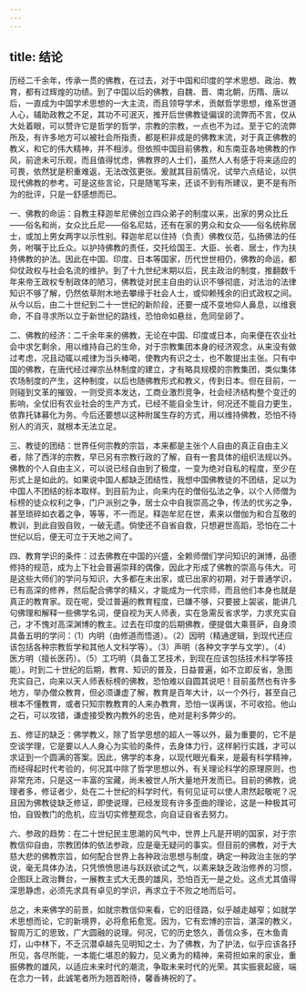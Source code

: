 ```yaml
---
---
---
```

title: 结论
---




历经二千余年，传承一贯的佛教，在过去，对于中国和印度的学术思想、政治、教育，都有过辉煌的功绩。到了中国以后的佛教，自魏、晋、南北朝，历隋、唐以后，一直成为中国学术思想的一大主流，而且领导学术，贡献哲学思想，维系世道人心，辅助政教之不足，其功不可泯灭，推开后世佛教徒偏误的流弊而不言，仅从大处着眼，可以赞许它是哲学的哲学，宗教的宗教，一点也不为过。至于它的流弊所及，有许多地方可以被社会所指责，都是积非成是的佛教末流，对于真正佛教的教义，和它的伟大精神，并不相涉。但依照中国目前佛教，和东南亚各地佛教的作风，前途未可乐观，而且值得忧虑，佛教界的人士们，虽然人人有感于将来适应的可畏，依然犹是积重难返，无法改弦更张。爰就其目前情况，试举六点结论，以供现代佛教的参考。可是这些言论，只是随笔写来，还谈不到有所建议，更不是有所为的批评，只是一舒感想而已。

一、佛教的命运：自教主释迦牟尼佛创立四众弟子的制度以来，出家的男众比丘——俗名和尚，女众比丘尼——俗名尼姑，还有在家的男众和女众——俗名统称居士，或加上男女两字以示性别。释迦牟尼以住持（负责）佛教仪范，弘扬佛法的任务，咐嘱于比丘众。以护持佛教的责任，交托给国王、大臣、长者、居士，作为扶持佛教的护法。因此在中国、印度、日本等国家，历代世世相仍，佛教的命运，都仰仗政权与社会名流的维护。到了十九世纪末期以后，民主政治的制度，推翻数千年来帝王政权专制政体的陋习，佛教徒对民主自由的认识不够彻底，对法治的法律知识不够了解，仍然依草附木地去攀缘于社会人士，或仰赖残余的旧式政权之间。从今以后，由二十世纪到二十一世纪的新阶段，还要一成不变地仰人鼻息，以维衰命，不自寻求所以立于新世纪的路线，恐怕命如悬丝，危同垒卵了。

二、佛教的经济：二千余年来的佛教，无论在中国、印度或日本，向来便在农业社会中求乞剩余，用以维持自己的生命，对于宗教集团本身的经济观念，从来没有做过考虑，况且动辄以戒律为当头棒喝，使教内有识之士，也不敢提出主张。只有中国的佛教，在唐代经过禅宗丛林制度的建立，才有略具规模的宗教集团，类似集体农场制度的产生，这种制度，以后也随佛教形式和教义，传到日本。但在目前，一则碰到文革的摧毁，一则受资本发达，工商业激烈竞争，社会经济结构整个变迁的影响，全仗旧有农业社会的生产方式，已经不能自全生计，何况还不能自力更生，依靠托钵募化为务。今后还要想以这种附属生存的方式，用以维持佛教，恐怕不待别人的消灭，就根本无法立足。

三、教徒的团结：世界任何宗教的宗旨，本来都是主张个人自由的真正自由主义者，除了西洋的宗教，早已另有宗教行政的了解，自有一套具体的组织法规以外。佛教的个人自由主义，可以说已经自由到了极度，一变为绝对自私的程度，至少在形式上是如此的。如果说中国人都缺乏团结性，我想中国佛教徒的不团结，足以为中国人不团结的标本取样。到目前为止，向来内在的僧俗弘法之争，以个人师僧为标榜的徒众权利之争，门户派别之争，居士众中自我崇高之争，传法的优劣之争，甚至琐碎如衣着之争，等等，不一而足。释迦牟尼在世，素来以僧伽为和合互敬的教训，到此自毁自败，一破无遗。倘使还不自省自救，只想避世高蹈，恐怕在二十世纪以后，便无可立于天地之间了。

四、教育学识的条件：过去佛教在中国的兴盛，全赖师僧们学问知识的渊博，品德修持的规范，成为上下社会普遍崇拜的偶像，因此才形成了佛教的崇高与伟大。可是这些大师们的学问与知识，大多都在未出家，或已出家的初期，对于普通学识，已有高深的修养，然后配合佛学的精义，才能成为一代宗师，而且他们本身也就是真正的教育家。现在呢，受过普遍的教育程度，已嫌不够，只要披上袈裟，能讲几句佛理和解释一些佛学名词，便自视为天人师表，实在急需反省求学，力求充实自己，才不愧对高深渊博的教主。过去在印度的后期佛教，便提倡大乘菩萨，自身须具备五明的学问：（1）内明（由修道而悟道）。（2）因明（精通逻辑，到现代还应该包括各种宗教哲学和其他人文科学等）。（3）声明（各种文字学与文学）。（4）医方明（擅长医药）。（5）工巧明（具备工艺技术，到现在应该包括技术科学等技能）。时到二十世纪的后期，教育、知识的普及，日益普遍，如不立即反省，急图充实自己，向来以天人师表标榜的佛教，恐怕难以自圆其说吧！目前虽然也有许多地方，举办僧众教育，但必须谦虚了解，教育是百年大计，以一个外行，甚至自己根本不懂教育，或者只知宗教教育的人来办教育，恐怕一误再误，不可收拾。他山之石，可以攻错，谦虚接受教内教外的忠告，绝对是利多弊少的。

五、修证的缺乏：佛学教义，除了哲学思想的超人一等以外，最为重要的，它不是空谈学理，它是要以人人身心为实验的条件，去身体力行，这样躬行实践，才可以求证到一个圆满的答案。因此，佛学的本身，以现代眼光看来，是最有科学精神，而经得起时代考验的，何况其中除了哲学思想以外，有关理论科学的原理原则，也非常充沛，只是这一丰富的宝藏，尚未被世人所大量地开发而已。目前的佛教，说理者多，修证者少，处在二十世纪的科学时代，有何见证可以使人肃然起敬呢？况且因为佛教徒缺乏修证，即使说理，已经发现有许多歪曲的理论，这是一种极其可怕，自毁教门的危机，应当切实修整观念，向自证自省去努力。

六、参政的趋势：在二十世纪民主思潮的风气中，世界上凡是开明的国家，对于宗教信仰自由，宗教团体的依法参政，应是毫无疑问的事实。但目前的佛教，对于大慈大悲的佛教宗旨，如何配合世界上各种政治思想与制度，确定一种政治主张的学说，毫无具体办法，只凭愤愤思进与跃跃欲试之气，以素来缺乏政治修养的习惯，企图跃上政治舞台，一展教主式大无畏的雄风，恐怕百无一是之处。这点尤其值得深思静虑，必须先求具有卓见的学识，再求立于不败之地而后可。

总之，未来佛学的前景，如就宗教信仰来看，它的旧径路，似乎越走越窄；如就学术思想而论，它的新境界，必将愈拓愈宽。因为，它有宏博的宗旨，湛深的教义，智周万汇的思致，广大圆融的说理。何况，它的历史悠久，善信众多，在木鱼青灯，山中林下，不乏沉潜卓越先见明知之士，为了佛教，为了护法，似乎应该各抒所见，各尽所能，一本能仁堪忍的毅力，见义勇为的精神，来荷担如来的家业，重振佛教的雄风，以适应未来时代的潮流，争取未来时代的光荣。其实振衰起疲，端在念力一转，此诚笔者所为翘首盼待，馨香祷祝的了。